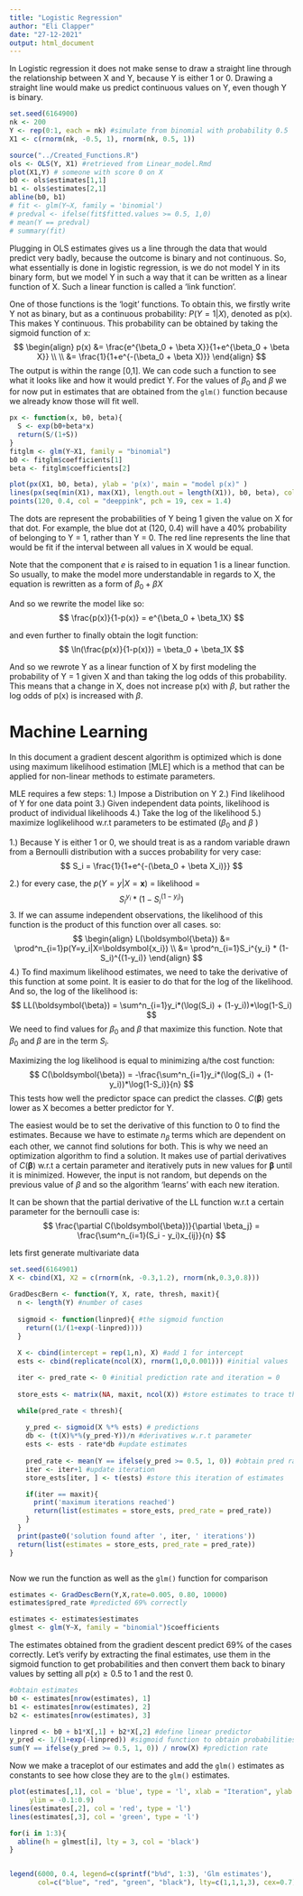 ```yaml
---
title: "Logistic Regression"
author: "Eli Clapper"
date: "27-12-2021"
output: html_document
---
```


In Logistic regression it does not make sense to draw a straight line through the relationship between X and Y, because Y is either 1 or 0. Drawing a straight line would make us predict continuous values on Y, even though Y is binary.
```r
set.seed(6164900)
nk <- 200
Y <- rep(0:1, each = nk) #simulate from binomial with probability 0.5
X1 <- c(rnorm(nk, -0.5, 1), rnorm(nk, 0.5, 1))

```

```r
source("../Created_Functions.R")
ols <- OLS(Y, X1) #retrieved from Linear_model.Rmd
plot(X1,Y) # someone with score 0 on X
b0 <- ols$estimates[1,1]
b1 <- ols$estimates[2,1]
abline(b0, b1)
# fit <- glm(Y~X, family = 'binomial')
# predval <- ifelse(fit$fitted.values >= 0.5, 1,0)
# mean(Y == predval)
# summary(fit)

```
Plugging in OLS estimates gives us a line through the data that would predict very badly, because the outcome is binary and not continuous. So, what essentially is done in logistic regression, is we do not model Y in its binary form, but we model Y in such a way that it can be written as a linear function of X. Such a linear function is called a 'link function'.  

One of those functions is the 'logit' functions. To obtain this, we firstly write Y not as binary, but as a continuous probability: $P(Y = 1|X)$, denoted as p(x). This makes Y continuous. This probability can be obtained by taking the sigmoid function of x:
$$
\begin{align}
p(x) &= \frac{e^{\beta_0 + \beta X}}{1+e^{\beta_0 + \beta X}} \\ \\
&= \frac{1}{1+e^{-(\beta_0 + \beta X)}}
\end{align}
$$
The output is within the range [0,1].
We can code such a function to see what it looks like and how it would predict Y. For the values of $\beta_0$ and $\beta$ we for now put in estimates that are obtained from the `glm()` function because we already know those will fit well.
```r
px <- function(x, b0, beta){
  S <- exp(b0+beta*x)
  return(S/(1+S))
}
fitglm <- glm(Y~X1, family = "binomial")
b0 <- fitglm$coefficients[1]
beta <- fitglm$coefficients[2]

plot(px(X1, b0, beta), ylab = 'p(x)', main = "model p(x)" )
lines(px(seq(min(X1), max(X1), length.out = length(X1)), b0, beta), col = 'cyan3', lwd = 4)
points(120, 0.4, col = "deeppink", pch = 19, cex = 1.4)

```
The dots are represent the probabilities of Y being 1 given the value on X for that dot. For example, the blue dot at (120, 0.4) will have a 40% probability of belonging to Y = 1, rather than Y = 0. The red line represents the line that would be fit if the interval between all values in X would be equal.

Note that the component that $e$ is raised to in equation 1 is a linear function. So usually, to make the model more understandable in regards to X, the equation is rewritten as a form of $\beta_0 + \beta X$ 

And so we rewrite the model like so:
$$
\frac{p(x)}{1-p(x)} = e^{\beta_0 + \beta_1X}
$$

and even further to finally obtain the logit function:
$$
\ln(\frac{p(x)}{1-p(x)}) = \beta_0 + \beta_1X
$$

And so we rewrote Y as a linear function of X by first modeling the probability of Y = 1 given X and than taking the log odds of this probability. This means that a change in X, does not increase p(x) with $\beta$, but rather the log odds of p(x) is increased with $\beta$. 


# Machine Learning
In this document a gradient descent algorithm is optimized which is done using maximum likelihood estimation [MLE] which is a method that can be applied for non-linear methods to estimate parameters.

MLE requires a few steps:
1.) Impose a Distribution on Y
2.) Find likelihood of Y for one data point
3.) Given independent data points, likelihood is product of individual likelihoods
4.) Take the log of the likelihood
5.) maximize loglikelihood w.r.t parameters to be estimated ($\beta_0$ and $\beta$ )

1.) Because Y is either 1 or 0, we should treat is as a random variable drawn from a Bernoulli distribution with a succes probability for very case:
$$
S_i = \frac{1}{1+e^{-(\beta_0 + \beta X_i)}}
$$

2.) for every case, the $p(Y=y|X=\boldsymbol{x})$ = likelihood =
$$
S_i^{y_i} * (1- S_i^{(1-y_i)})
$$
3. If we can assume independent observations, the likelihood of this function is the product of this function over all cases.
so:
$$
\begin{align}
L(\boldsymbol{\beta}) &= \prod^n_{i=1}p(Y=y_i|X=\boldsymbol{x_i}) \\
&= \prod^n_{i=1}S_i^{y_i} * (1- S_i)^{(1-y_i)}
\end{align}
$$
4.) To find maximum likelihood estimates, we need to take the derivative of this function at some point. It is easier to do that for the log of the likelihood. And so, the log of the likelihood is:
$$
LL(\boldsymbol{\beta}) = \sum^n_{i=1}y_i*(\log(S_i) + (1-y_i))*\log(1-S_i)
$$
We need to find values for $\beta_0$ and $\beta$ that maximize this function. Note that $\beta_0$ and $\beta$ are in the term $S_i$.

Maximizing the log likelihood is equal to minimizing a/the cost function:
$$
C(\boldsymbol{\beta}) = -\frac{\sum^n_{i=1}y_i*(\log(S_i) + (1-y_i))*\log(1-S_i)}{n}
$$
This tests how well the predictor space can predict the classes. $C(\boldsymbol{\beta})$ gets lower as X becomes a better predictor for Y.

The easiest would be to set the derivative of this function to 0 to find the estimates. Because we have to estimate $n_{\beta}$ terms which are dependent on each other, we cannot find solutions for both. This is why we need an optimization algorithm to find a solution. It makes use of partial derivatives of $C(\boldsymbol{\beta})$ w.r.t a certain parameter and iteratively puts in new values for $\boldsymbol{\beta}$ until it is minimized. However, the input is not random, but depends on the previous value of $\beta$ and so the algorithm 'learns' with each new iteration.

It can be shown that the partial derivative of the LL function w.r.t a certain parameter for the bernoulli case is:
$$
\frac{\partial C(\boldsymbol{\beta})}{\partial \beta_j} = \frac{\sum^n_{i=1}(S_i - y_i)x_{ij}}{n}
$$ 

lets first generate multivariate data
```r
set.seed(6164901)
X <- cbind(X1, X2 = c(rnorm(nk, -0.3,1.2), rnorm(nk,0.3,0.8)))
```

```r
GradDescBern <- function(Y, X, rate, thresh, maxit){
  n <- length(Y) #number of cases
  
  sigmoid <- function(linpred){ #the sigmoid function
    return((1/(1+exp(-linpred))))
  }
  
  X <- cbind(intercept = rep(1,n), X) #add 1 for intercept
  ests <- cbind(replicate(ncol(X), rnorm(1,0,0.001))) #initial values

  iter <- pred_rate <- 0 #initial prediction rate and iteration = 0
  
  store_ests <- matrix(NA, maxit, ncol(X)) #store estimates to trace them

  while(pred_rate < thresh){
    
    y_pred <- sigmoid(X %*% ests) # predictions
    db <- (t(X)%*%(y_pred-Y))/n #derivatives w.r.t parameter
    ests <- ests - rate*db #update estimates
    
    pred_rate <- mean(Y == ifelse(y_pred >= 0.5, 1, 0)) #obtain pred rate
    iter <- iter+1 #update iteration
    store_ests[iter, ] <- t(ests) #store this iteration of estimates

    if(iter == maxit){
      print('maximum iterations reached')
      return(list(estimates = store_ests, pred_rate = pred_rate))
    }
  }
  print(paste0('solution found after ', iter, ' iterations'))
  return(list(estimates = store_ests, pred_rate = pred_rate))
}  



```

Now we run the function as well as the `glm()` function for comparison
```r
estimates <- GradDescBern(Y,X,rate=0.005, 0.80, 10000)
estimates$pred_rate #predicted 69% correctly

estimates <- estimates$estimates
glmest <- glm(Y~X, family = "binomial")$coefficients
```
The estimates obtained from the gradient descent predict 69% of the cases correctly. Let's verify by extracting the final estimates, use them in the sigmoid function to get probabilities and then convert them back to binary values by setting all $p(x) \geq 0.5$ to 1 and the rest 0.

```r
#obtain estimates
b0 <- estimates[nrow(estimates), 1]
b1 <- estimates[nrow(estimates), 2]
b2 <- estimates[nrow(estimates), 3]

linpred <- b0 + b1*X[,1] + b2*X[,2] #define linear predictor
y_pred <- 1/(1+exp(-linpred)) #sigmoid function to obtain probabilities
sum(Y == ifelse(y_pred >= 0.5, 1, 0)) / nrow(X) #prediction rate
```


Now we make a traceplot of our estimates and add the `glm()` estimates as constants to see how close they are to the `glm()` estimates.
```r
plot(estimates[,1], col = 'blue', type = 'l', xlab = "Iteration", ylab = 'estimates', main = 'Traceplot Estimates', 
     ylim = -0.1:0.9)
lines(estimates[,2], col = 'red', type = 'l')
lines(estimates[,3], col = 'green', type = 'l')

for(i in 1:3){
  abline(h = glmest[i], lty = 3, col = 'black')
}


legend(6000, 0.4, legend=c(sprintf("b%d", 1:3), 'Glm estimates'),
       col=c("blue", "red", "green", "black"), lty=c(1,1,1,3), cex=0.7)
```


